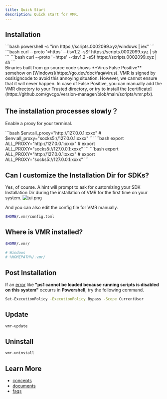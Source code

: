 ```yaml
---
title: Quick Start
description: Quick start for VMR.
---
```



## Installation

<Tabs>
  <TabItem label="Windows" icon="seti:windows">
    ```bash 
    powershell -c "irm https://scripts.0002099.xyz/windows | iex" 
    ```
  </TabItem>

<TabItem label="MacOS" icon="apple">
  ```bash 
  curl --proto '=https' --tlsv1.2 -sSf https://scripts.0002099.xyz | sh
  ```
</TabItem>

  <TabItem label="Linux" icon="linux">
    ```bash 
    curl --proto '=https' --tlsv1.2 -sSf https://scripts.0002099.xyz | sh
    ```
  </TabItem>
</Tabs>

<Aside type="caution" title="Note">
  Binaries built from go source code shows **Virus False Positive** somehow on
  [Windows](https://go.dev/doc/faq#virus). VMR is signed by osslsigncode to
  avoid this annoying situation. However, we cannot ensure that it will never
  happen. In case of False Positive, you can manually add the VMR directory to
  your Trusted directory, or try to install the
  [certificate](https://github.com/gvcgo/version-manager/blob/main/scripts/vmr.pfx).
</Aside>

## The installation processes slowly？

Enable a proxy for your terminal.

<Tabs>
  <TabItem label="Windows" icon="seti:windows">
    ```bash 
    $env:all_proxy="http://127.0.0.1:xxxx" #
    $env:all_proxy="socks5://127.0.0.1:xxxx" 
    ```
  </TabItem>

<TabItem label="MacOS" icon="apple">
  ```bash 
  export ALL_PROXY="http://127.0.0.1:xxxx" # export
  ALL_PROXY="socks5://127.0.0.1:xxxx" 
  ```
</TabItem>

  <TabItem label="Linux" icon="linux">
    ```bash 
    export ALL_PROXY="http://127.0.0.1:xxxx" # export
    ALL_PROXY="socks5://127.0.0.1:xxxx" 
    ```
  </TabItem>
  
</Tabs>

## Can I customize the Installation Dir for SDKs?

Yes, of course. A hint will prompt to ask for customizing your SDK Installation Dir during the installation of VMR for the first time on your system.
![tui.png](../../../assets/vmr_install_dir.png)

And you can also edit the config file for VMR manually.

```bash
$HOME/.vmr/config.toml
```

## Where is VMR installed?

```bash
$HOME/.vmr/

# Windows
# %HOMEPATH%/.vmr/
```

## Post Installation

If an [error](https://stackoverflow.com/questions/41117421/ps1-cannot-be-loaded-because-running-scripts-is-disabled-on-this-system) like **"ps1 cannot be loaded because running scripts is disabled on this system"** occurrs in **Powershell**, try the following command.

```bash
Set-ExecutionPolicy -ExecutionPolicy Bypass -Scope CurrentUser
```

## Update

```bash
vmr-update
```

## Uninstall

```bash
vmr-uninstall
```

## Learn More

- [concepts](/starts/concepts/)
- [documents](/guides/tutorial/)
- [faqs](/guides/faq/)
